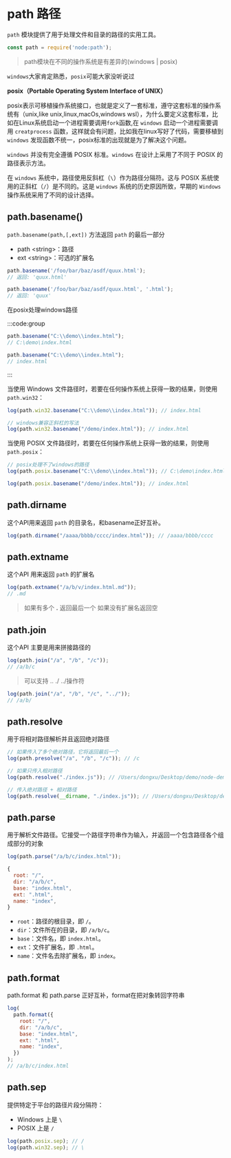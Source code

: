 # path 路径

`path` 模块提供了用于处理文件和目录的路径的实用工具。

```js
const path = require('node:path');
```



> path模块在不同的操作系统是有差异的(windows | posix)

`windows`大家肯定熟悉，`posix`可能大家没听说过

**posix（Portable Operating System Interface of UNIX）**

posix表示可移植操作系统接口，也就是定义了一套标准，遵守这套标准的操作系统有（unix,like unix,linux,macOs,windows wsl），为什么要定义这套标准，比如在Linux系统启动一个进程需要调用`fork`函数,在 `windows` 启动一个进程需要调用 `creatprocess` 函数，这样就会有问题，比如我在linux写好了代码，需要移植到 `windows` 发现函数不统一，posix标准的出现就是为了解决这个问题。

`windows` 并没有完全遵循 POSIX 标准。`windows` 在设计上采用了不同于 POSIX 的路径表示方法。

在 `windows` 系统中，路径使用反斜杠（`\`）作为路径分隔符。这与 POSIX 系统使用的正斜杠（`/`）是不同的。这是 `windows` 系统的历史原因所致，早期的 `Windows` 操作系统采用了不同的设计选择。



## path.basename()

`path.basename(path,[,ext])` 方法返回 `path` 的最后一部分

- path \<string>：路径
- ext \<string>：可选的扩展名

```js
path.basename('/foo/bar/baz/asdf/quux.html');
// 返回: 'quux.html'

path.basename('/foo/bar/baz/asdf/quux.html', '.html');
// 返回: 'quux'
```



在posix处理windows路径

:::code:group

```js [posix]
path.basename("C:\\demo\\index.html"); 
// C:\demo\index.html
```

```js [window]
path.basename("C:\\demo\\index.html"); 
// index.html
```

:::

当使用 Windows 文件路径时，若要在任何操作系统上获得一致的结果，则使用 `path.win32`：

```js
log(path.win32.basename("C:\\demo\\index.html")); // index.html

// windows兼容正斜杠的写法
log(path.win32.basename("/demo/index.html")); // index.html
```

当使用 POSIX 文件路径时，若要在任何操作系统上获得一致的结果，则使用 `path.posix`：

```js
// posix处理不了windows的路径
log(path.posix.basename("C:\\demo\\index.html")); // C:\demo\index.html

log(path.posix.basename("/demo/index.html")); // index.html
```



## path.dirname

这个API用来返回 `path` 的目录名，和basename正好互补。

```js
log(path.dirname("/aaaa/bbbb/cccc/index.html")); // /aaaa/bbbb/cccc
```



## path.extname

这个API 用来返回 `path` 的扩展名

```js
log(path.extname("/a/b/v/index.html.md"));
// .md
```

> 如果有多个 **.** 返回最后一个 如果没有扩展名返回空



## path.join

这个API 主要是用来拼接路径的

```js
log(path.join("/a", "/b", "/c"));
// /a/b/c
```

> 可以支持 .. ./ ../操作符

```js
log(path.join("/a", "/b", "/c", "../"));
// /a/b/
```



## path.resolve

用于将相对路径解析并且返回绝对路径

```js
// 如果传入了多个绝对路径，它将返回最后一个
log(path.presolve("/a", "/b", "/c")); // /c

// 如果只传入相对路径
log(path.resolve("./index.js")); // /Users/dongxu/Desktop/demo/node-demo/index.js

// 传入绝对路径 + 相对路径
log(path.resolve(__dirname, "./index.js")); // /Users/dongxu/Desktop/demo/node-demo/index.js
```



## path.parse

用于解析文件路径。它接受一个路径字符串作为输入，并返回一个包含路径各个组成部分的对象

```js
log(path.parse("/a/b/c/index.html"));

{
  root: "/",
  dir: "/a/b/c",
  base: "index.html",
  ext: ".html",
  name: "index",
}
```

- `root`：路径的根目录，即 `/`。
- `dir`：文件所在的目录，即 `/a/b/c`。
- `base`：文件名，即 `index.html`。
- `ext`：文件扩展名，即 `.html`。
- `name`：文件名去除扩展名，即 `index`。

## path.format

path.format 和 path.parse 正好互补，format在把对象转回字符串

```js
log(
  path.format({
    root: "/",
  	dir: "/a/b/c",
  	base: "index.html",
  	ext: ".html",
  	name: "index",
  })
);
// /a/b/c/index.html
```

## path.sep

提供特定于平台的路径片段分隔符：

- Windows 上是 `\`
- POSIX 上是 `/`

```js
log(path.posix.sep); // /
log(path.win32.sep); // \
```


